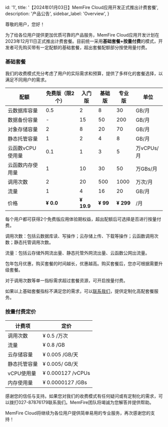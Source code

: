 
  id: '1',
  title: '【2024年01月03日】MemFire Cloud应用开发正式推出计费套餐',
  description: '产品公告',
  sidebar_label: 'Overview',
}


尊敬的用户，您好！

为了给各位用户提供更加优质可靠的产品服务，MemFire Cloud应用开发计划在2023年12月11日正式推出计费套餐。目前统一采用**基础套餐+按量付费**的模式，开发者可先购买带有一定配额的基础套餐，超出套餐配额部分按使用量付费。

### 基础套餐

我们的收费模式充分考虑了用户的实际需求和预算，提供了多样化的套餐选择，以满足不同用户的需求。

| **配额**         | **免费版**（限2个） | **入门版** | **基础版** | **专业版** | **单位**   |
| ---------------- | ------------------- | ---------- | ---------- | ---------- | ---------- |
| 云数据库容量     | 0.5                 | 2          | 8          | 30         | GB/月      |
| 数据备份容量     | -                   | 15         | 50         | 200        | GB/月      |
| 对象存储容量     | 2                   | 8          | 20         | 70         | GB/月      |
| 静态托管容量     | 1                   | 2          | 4          | 8          | GB/月      |
| 云函数vCPU使用量 | 0.1                 | 1          | 3          | 5          | 万vCPUs/月 |
| 云函数内存使用量 | 1                   | 10         | 30         | 50         | 万GBs/月   |
| 调用次数         | 2                   | 20         | 500        | 1000       | 万次/月    |
| 流量             | 1                   | 4          | 16         | 20         | GB/月      |
| 价格             | **¥ 0.0**           | **¥ 19.9** | **¥ 99**   | **¥ 299**  | /月        |


<Admonition type="todo" label="note">

每个用户都可获得2个免费版应用体验期权益，超出配额后可选择是否进行按量付费。

调用次数：包括云数据库读、写操作；云存储上传、下载等操作；云函数调用次数；静态托管调用次数。

流量：包括云存储外网流出量、静态托管外网流出量、云函数公网出流量。

包年包月优惠，购买套餐的时间越长，优惠越高。购买套餐后，您亦可根据需要升级套餐。

对于调用次数等单一指标需求超过套餐资源，可开启按量付费。

如果以上基础套餐指标不满足您的需求，可以[联系我们](https://document.memfiredb.com/docs/contactus)，提供定制化高配套餐服务。

</Admonition>



### 按量付费定价

| **计费项**   | **定价**          |
| ------------ | ----------------- |
| 调用次数     | ¥ 0.5 /万次       |
| 流量         | ¥ 0.8 /GB         |
| 云存储容量   | ¥ 0.005 /GB/天    |
| 静态托管容量 | ¥ 0.005/ GB/天    |
| vCPU使用量   | ¥ 0.000127 /vCPUs |
| 内存使用量   | ¥ 0.0000127 /GBs  |

感谢您的信任与支持。如果您对我们的收费模式有任何疑问或有定制化的需求，可以拨打027-87876179联系我们。MemFire团队将竭诚为您解答并提供帮助。

MemFire Cloud将继续为各位用户提供简单易用的专业服务，再次感谢您的支持！




